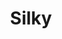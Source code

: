 ---
title: "Silky"
slug: "silky"
arcana: "Priestess"

image: "./.jpg"

phys: ""
gun: ""
fire: ""
ice: ""
elec: ""
wind: ""
psy: ""
nuke: ""
bless: ""
curse: ""
---